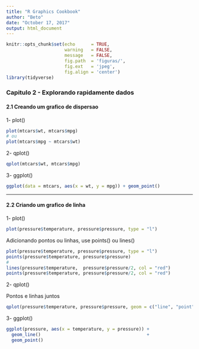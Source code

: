 ```yaml
---
title: "R Graphics Cookbook"
author: "Beto"
date: "October 17, 2017"
output: html_document
---
```


```r
knitr::opts_chunk$set(echo      = TRUE, 
                      warning   = FALSE, 
                      message   = FALSE, 
                      fig.path  = 'figuras/', 
                      fig.ext   = 'jpeg',
                      fig.align = 'center')
library(tidyverse)
```

### Capitulo 2 - Explorando rapidamente dados

#### 2.1 Creando um grafico de dispersao

1- plot()

```r
plot(mtcars$wt, mtcars$mpg)
# ou
plot(mtcars$mpg ~ mtcars$wt)
```

2- qplot()

```r
qplot(mtcars$wt, mtcars$mpg)
```

3- ggplot()

```r
ggplot(data = mtcars, aes(x = wt, y = mpg)) + geom_point()
```

---

#### 2.2 Criando um grafico de linha

1- plot()

```r
plot(pressure$temperature, pressure$pressure, type = "l")
```

Adicionando pontos ou linhas, use points() ou lines()

```r
plot(pressure$temperature, pressure$pressure, type = "l")
points(pressure$temperature, pressure$pressure)
#
lines(pressure$temperature,  pressure$pressure/2, col = "red")
points(pressure$temperature, pressure$pressure/2, col = "red")

```

2- qplot()

Pontos e linhas juntos

```r
qplot(pressure$temperature, pressure$pressure, geom = c("line", "point"))
```

3- ggplot()

```r
ggplot(pressure, aes(x = temperature, y = pressure)) +
  geom_line()                                        +
  geom_point()
```


